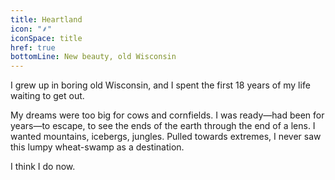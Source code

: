 ```yaml
---
title: Heartland
icon: "⸙"
iconSpace: title
href: true
bottomLine: New beauty, old Wisconsin
---
```


I grew up in boring old Wisconsin, and I spent the first 18 years of my life waiting to get out.

My dreams were too big for cows and cornfields. I was ready&mdash;had been for years&mdash;to escape, to see the ends of the earth through the end of a lens. I wanted mountains, icebergs, jungles. Pulled towards extremes, I never saw this lumpy wheat-swamp as a destination.

I think I do now.